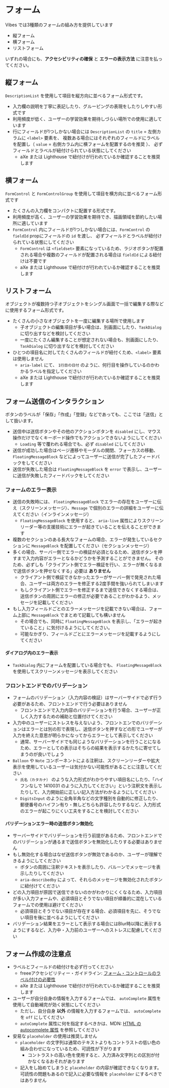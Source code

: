 
# フォーム

Vibes では3種類のフォームの組み方を提供しています

- 縦フォーム
- 横フォーム
- リストフォーム

いずれの場合にも、**アクセシビリティの確保** と **エラーの表示方法** に注意を払ってください。

## 縦フォーム

`DescriptionList` を使用して項目を縦方向に並べるフォーム形式です。

- 入力欄の説明を丁寧に表記したり、グルーピングの表現をしたりしやすい形式です
- 利用頻度が低く、ユーザーの学習効果を期待しづらい場所での使用に適しています
- 行にフィールドが1つしかない場合には `DescriptionList` の `title` = 左側カラムに `<label>` 要素を、
  複数ある場合にはそれぞれのフィールドにラベルを配置し（ `value` = 右側カラム内に横フォームを配置するのを推奨 ）、
  必ずフィールドとラベルが紐付けられている状態にしてください
  - aXe または Lighthouse で紐付けが行われているか確認することを推奨します

<Canvas>
  <Story id="examples-forms--vertical-form" />
</Canvas>

## 横フォーム

`FormControl` と `FormControlGroup` を使用して項目を横方向に並べるフォーム形式です

- たくさんの入力欄をコンパクトに配置する形式です。
- 利用頻度が高く、ユーザーの学習効果を期待でき、描画領域を節約したい場所に適しています
- `FormControl` 内にフィールドが1つしかない場合には、`FormControl` の `fieldId` propにフィールドの `id` を渡し、
  必ずフィールドとラベルが紐付けられている状態にしてください
  - `FormControl` は `<fieldset>` 要素になっているため、ラジオボタンが配置される場合や複数のフィールドが配置される場合は `fieldId` による紐付けは不要です
  - aXe または Lighthouse で紐付けが行われているか確認することを推奨します

<Canvas>
  <Story id="examples-forms--horizontal-form" />
</Canvas>

## リストフォーム

オブジェクトが複数持つ子オブジェクトをシングル画面で一括で編集する際などに使用するフォーム形式です。

- たくさんの小さなオブジェクトを一度に編集する場所で使用します
  - 子オブジェクトの編集項目が多い場合は、別画面にしたり、`TaskDialog` に切り出すなどを検討してください
  - 一度にたくさん編集することが想定されない場合も、別画面にしたり、`TaskDialog` に切り出すなどを検討してください
- ひとつの項目名に対してたくさんのフィールドが紐付くため、`<label>` 要素は使用しません
  - `aria-label` にて、 `1行目の日付` のように、何行目を操作しているのかわかるラベルを指定してください
  - aXe または Lighthouse で紐付けが行われているか確認することを推奨します

<Canvas>
  <Story id="examples-forms--list-form" />
</Canvas>


## フォーム送信のインタラクション

ボタンのラベルが「保存」「作成」「登録」などであっても、ここでは「送信」として扱います。

- 送信中は送信ボタンやその他のアクションボタンを `disabled` にし、マウス操作だけでなくキーボード操作でもアクションできないようにしてください
  - `Loading` 等で覆われる場合でも、必ず `disabled` にしてください
- 送信が成功した場合はページ遷移やモーダルの開閉、フォーカスの移動、`FloatingMessageBlock` などによってユーザーに送信が完了したフィードバックをしてください
- 送信が失敗した場合は `FloatingMessageBlock` を `error` で表示し、ユーザーに送信が失敗したフィードバックをしてください

<Canvas>
  <Story id="examples-forms--submit-success-interaction" />
</Canvas>


### フォームのエラー表示

- 送信の失敗時には、 `FloatingMessageBlock` でエラーの存在をユーザーに伝え（スクリーンメッセージ）、`Message` で個別のエラーの詳細をユーザーに伝えてください（インラインメッセージ）
  - `FloatingMessageBlock` を使用すると、 `aria-live` 属性によりスクリーンリーダー等の支援技術にエラーが起きていることを伝えることができます
- 複数のセクションのある長大なフォームの場合、エラーが発生しているセクションに `MessageBlock` を配置してください（セクションメッセージ）
- 多くの場合、サーバー側でエラーの検証が必須となるため、送信ボタンを押すまで入力内容がエラーとなるかどうかを予測することができません。
  そのため、必ずしも「クライアント側でエラー検証を行い、エラーが無くなるまで送信ボタンを押せなくする」必要は **ありません**
  - クライアント側で検証できなかったエラーがサーバー側で発見された場合、ユーザーは両方のエラーを修正する2度手間を強いられてしまいます
  - もしクライアント側でエラーを修正するまで送信できなくする場合は、送信ボタンの周囲にエラーの修正が必要であることがわかるよう、メッセージを記載してください
- もし入力フィールドごとのエラーメッセージを記載できない場合は、フォーム上部に `MessageBlock` でまとめて記載しても構いません
  - その場合でも、同時に `FloatingMessageBlock` を表示し、「エラーが起きていること」に気付けるようにしてください。
  - 可能なかぎり、フィールドごとにエラーメッセージを記載するようにしてください

<Canvas>
  <Story id="examples-forms--submit-error-interaction" />
</Canvas>

#### ダイアログ内のエラー表示

- `TaskDialog` 内にフォームを配置している場合でも、 `FloatingMessageBlock` を使用してスクリーンメッセージを表示してください

<Canvas>
  <Story id="examples-forms--error-on-task-dialog" />
</Canvas>


### フロントエンドでのバリデーション

- フォームのバリデーション（入力内容の検証）はサーバーサイドで必ず行う必要があるため、フロントエンドで行う必要はありません
  - フロントエンドで入力内容のバリデーションを行う場合、ユーザーが正しく入力するための補助と位置付けてください
- 入力中のユーザーにストレスを与えないよう、フロントエンでのバリデーションはエラーとは別の形で表現し、送信ボタンを押すなどの形でユーザーが入力を終えた意思が明らかになってからエラーとして表示してください
  - 通常、サーバーサイドでも同じようなバリデーションを行うことになるため、エラーとしての表示はそちらの結果を表示するかたちに寄せてしまうのが良いでしょう
- `Balloon` や `Note` コンポーネントによる注釈は、スクリーンリーダーや拡大表示を使用しているユーザーは気付かない可能性があることに注意してください
  - `氏名（カタカナ）` のような入力形式がわかりやすい項目名にしたり、「ハイフンなしで 1410031 のように入力してください」という注釈文を表示したりして、入力開始前に正しい記入方法がわかるようにしてください
  - `DigitsInput` のように全角半角などの文字種別を自動的に修正したり、郵便番号のハイフン有り・無しどちらも許容したりするなど、入力形式のエラーが起こりにくい工夫をすることを検討してください

<Canvas>
  <Story id="examples-forms--frontend-validation" />
</Canvas>

#### バリデーションエラー時の送信ボタン無効化

- サーバーサイドでバリデーションを行う前提があるため、フロントエンドでのバリデーションが通るまで送信ボタンを無効化したりする必要はありません
- もし無効化する場合はなぜ送信ボタンが無効であるのか、ユーザーが理解できるようにしてください
  - ボタンの周囲に注釈テキストを表示したり、バルーンでメッセージを表示したりしてください
  - `aria-describedby` によって、それらのメッセージを無効化されたボタンに紐付けてください
- どの入力項目が原因で送信できないのかがわかりにくくなるため、入力項目が多い入力フォームや、必須項目とそうでない項目が順番的に混在しているフォームでの使用は避けてください
  - 必須項目とそうでない項目が存在する場合、必須項目を先に、そうでない項目を後に並べるようにしてください
- バリデーション結果をエラーとして表示する場合にはBlur時以降に表示するようにするなど、入力中・入力前のユーザーへのストレスに配慮してください
　

<Canvas>
  <Story id="examples-forms--disable-button-if-invalid" />
</Canvas>

## フォーム作成の注意点

- ラベルとフィールドの紐付けを必ず行ってください
  - freeeアクセシビリティー・ガイドライン: [フォーム・コントロールのラベル付けの必要性](https://a11y-guidelines.freee.co.jp/explanations/form-labeling.html)
  - aXe または Lighthouse で紐付けが行われているか確認することを推奨します
- ユーザーが自分自身の情報を入力するフォームでは、 `autoComplete` 属性を使用して自動補完が効く状態にしてください
  - ただし、自分自身 **以外** の情報を入力するフォームでは、 `autoComplete` を `off` にしてください
  - `autoComplete` 属性に何を指定するべきかは、MDN: [HTML の autocomplete 属性](https://developer.mozilla.org/ja/docs/Web/HTML/Attributes/autocomplete) を参照してください
- 安易な `placeholder` の使用は推奨しません
  - `placeholder` の文字列は通常のテキストよりもコントラストの低い色の組み合わせになっているため、可読性が下がります
    - コントラストの高い色を使用すると、入力済み文字列との区別が付かなくなるおそれがあります
  - 記入をし始めてしまうと `placeholder` の内容が確認できなくなります。可読性の問題もあるので記入に必要な情報を `placeholder` にするべきではありません
